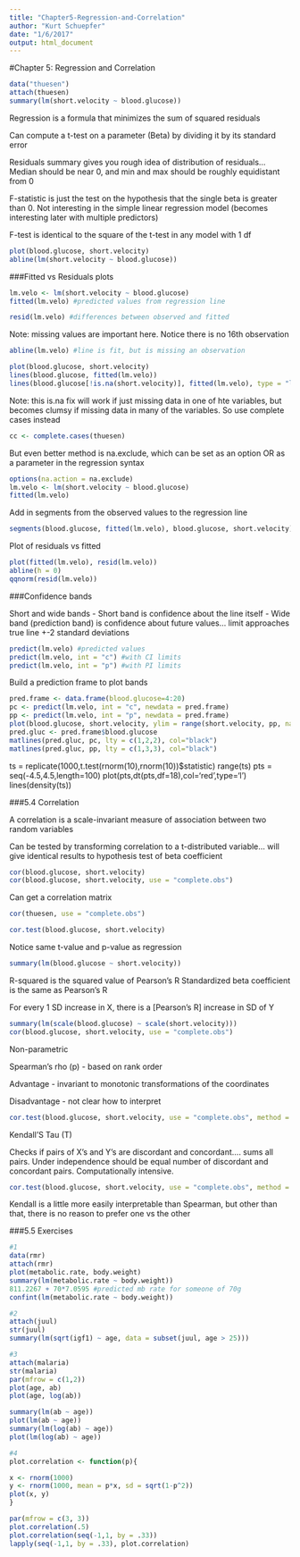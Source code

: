 ```yaml
---
title: "Chapter5-Regression-and-Correlation"
author: "Kurt Schuepfer"
date: "1/6/2017"
output: html_document
---
```

#Chapter 5: Regression and Correlation
```r
data("thuesen")
attach(thuesen)
summary(lm(short.velocity ~ blood.glucose))
```
Regression is a formula that minimizes the sum of squared residuals

Can compute a t-test on a parameter (Beta) by dividing it by its standard error

Residuals summary gives you rough idea of distribution of residuals... Median should be near 0, and min and max should be roughly equidistant from 0

F-statistic is just the test on the hypothesis that the single beta is greater than 0. Not interesting in the simple linear regression model (becomes interesting later with multiple predictors)

F-test is identical to the square of the t-test in any model with 1 df

```r
plot(blood.glucose, short.velocity)
abline(lm(short.velocity ~ blood.glucose))
```

###Fitted vs Residuals plots
```r
lm.velo <- lm(short.velocity ~ blood.glucose)
fitted(lm.velo) #predicted values from regression line
```

```r
resid(lm.velo) #differences between observed and fitted
```

Note: missing values are important here. Notice there is no 16th observation

```r
abline(lm.velo) #line is fit, but is missing an observation
```

```r
plot(blood.glucose, short.velocity)
lines(blood.glucose, fitted(lm.velo))
lines(blood.glucose[!is.na(short.velocity)], fitted(lm.velo), type = "l")
```

Note: this is.na fix will work if just missing data in one of hte variables, but becomes clumsy if missing data in many of the variables. So use complete cases instead

```r
cc <- complete.cases(thuesen)
```

But even better method is na.exclude, which can be set as an option OR as a parameter in the regression syntax

```r
options(na.action = na.exclude)
lm.velo <- lm(short.velocity ~ blood.glucose)
fitted(lm.velo)
```

Add in segments from the observed values to the regression line
```r
segments(blood.glucose, fitted(lm.velo), blood.glucose, short.velocity)
```

Plot of residuals vs fitted
```r
plot(fitted(lm.velo), resid(lm.velo))
abline(h = 0)
qqnorm(resid(lm.velo))
```

###Confidence bands

Short and wide bands
 - Short band is confidence about the line itself
 - Wide band (prediction band) is confidence about future values... limit approaches true line +-2 standard deviations
 
```r
predict(lm.velo) #predicted values
predict(lm.velo, int = "c") #with CI limits
predict(lm.velo, int = "p") #with PI limits
```

Build a prediction frame to plot bands
```r
pred.frame <- data.frame(blood.glucose=4:20)
pc <- predict(lm.velo, int = "c", newdata = pred.frame)
pp <- predict(lm.velo, int = "p", newdata = pred.frame)
plot(blood.glucose, short.velocity, ylim = range(short.velocity, pp, na.rm=T))
pred.gluc <- pred.frame$blood.glucose
matlines(pred.gluc, pc, lty = c(1,2,2), col="black")
matlines(pred.gluc, pp, lty = c(1,3,3), col="black")
```

ts = replicate(1000,t.test(rnorm(10),rnorm(10))$statistic)
range(ts)
pts = seq(-4.5,4.5,length=100)
plot(pts,dt(pts,df=18),col='red',type='l')
lines(density(ts))


###5.4 Correlation

A correlation is a scale-invariant measure of association between two random variables

Can be tested by transforming correlation to a t-distributed variable... will give identical results to hypothesis test of beta coefficient

```r
cor(blood.glucose, short.velocity)
cor(blood.glucose, short.velocity, use = "complete.obs")
```

Can get a correlation matrix
```r
cor(thuesen, use = "complete.obs")
```

```r
cor.test(blood.glucose, short.velocity)
```

Notice same t-value and p-value as regression
```r
summary(lm(blood.glucose ~ short.velocity))
```

R-squared is the squared value of Pearson's R
Standardized beta coefficient is the same as Pearson's R

For every 1 SD increase in X, there is a [Pearson's R] increase in SD of Y

```r
summary(lm(scale(blood.glucose) ~ scale(short.velocity)))
cor(blood.glucose, short.velocity, use = "complete.obs")
```

Non-parametric

Spearman's rho (p) - based on rank order

Advantage - invariant to monotonic transformations of the coordinates

Disadvantage - not clear how to interpret
```r
cor.test(blood.glucose, short.velocity, use = "complete.obs", method = "spearman")
```

Kendall'S Tau (T)

Checks if pairs of X's and Y's are discordant and concordant.... sums all pairs. Under independence should be equal number of discordant and concordant pairs. Computationally intensive.

```r
cor.test(blood.glucose, short.velocity, use = "complete.obs", method = "kendall")
```

Kendall is a little more easily interpretable than Spearman, but other than that, there is no reason to prefer one vs the other

###5.5 Exercises
```r
#1
data(rmr)
attach(rmr)
plot(metabolic.rate, body.weight)
summary(lm(metabolic.rate ~ body.weight))
811.2267 + 70*7.0595 #predicted mb rate for someone of 70g
confint(lm(metabolic.rate ~ body.weight))
```

```r
#2
attach(juul)
str(juul)
summary(lm(sqrt(igf1) ~ age, data = subset(juul, age > 25)))
```

```r
#3
attach(malaria)
str(malaria)
par(mfrow = c(1,2))
plot(age, ab)
plot(age, log(ab))

summary(lm(ab ~ age))
plot(lm(ab ~ age))
summary(lm(log(ab) ~ age))
plot(lm(log(ab) ~ age))
```

```r
#4
plot.correlation <- function(p){

x <- rnorm(1000)
y <- rnorm(1000, mean = p*x, sd = sqrt(1-p^2))
plot(x, y)
}

par(mfrow = c(3, 3))
plot.correlation(.5)
plot.correlation(seq(-1,1, by = .33))
lapply(seq(-1,1, by = .33), plot.correlation)
```
